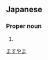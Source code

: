 ==Japanese==
{{ja-kanjitab|益|山}}

===Proper noun===
{{ja-pos|proper|ますやま}}

# {{surname|lang=ja}}

[[Category:Japanese surnames|ますやま]]